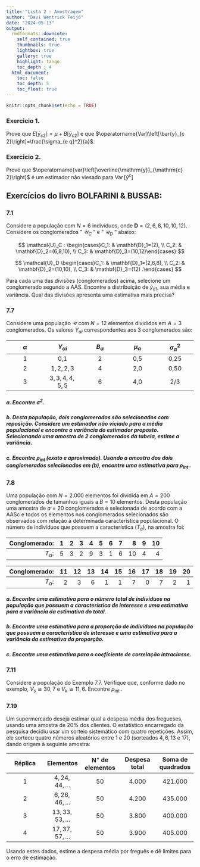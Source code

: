 ```yaml
---
title: "Lista 2 - Amostragem"
author: "Davi Wentrick Feijó"
date: "2024-05-13"
output: 
  rmdformats::downcute:
    self_contained: true
    thumbnails: true
    lightbox: true
    gallery: true
    highlight: tango
    toc_depth : 4
  html_document:
    toc: false
    toc_depth: 5
    toc_float: true
---
```


```r
knitr::opts_chunk$set(echo = TRUE)
```



### Exercicio 1. 

Prove que $E\left[\bar{y}_{c 2}\right]=\mu+B\left[\bar{y}_{c 2}\right]$ e que $\operatorname{Var}\left[\bar{y}_{c 2}\right]=\frac{\sigma_{e q}^2}{a}$.

### Exercicio 2.

Prove que $\operatorname{var}\left[\overline{\mathrm{y}}_{\mathrm{c} 2}\right]$ é um estimador não viesado para $\operatorname{Var}\left[\bar{y}^c\right]$

## Exercícios do livro BOLFARINI & BUSSAB:

### 7.1

Considere a população com $N=6$ indivíduos, onde $\mathbf{D}=(2,6,8,10,10,12)$. Considere os conglomerados " $\mathcal{U}_C$ " e " $\mathcal{U}_D$ " abaixo:

$$
  \mathcal{U}_C  : \begin{cases}C_1: & \mathbf{D}_1=(2), \\ C_2: & \mathbf{D}_2=(6,8,10), \\ C_3: & \mathbf{D}_3=(10,12)\end{cases}
$$ 

$$
\mathcal{U}_D  \begin{cases}C_1: & \mathbf{D}_1=(2,6,8), \\ C_2: & \mathbf{D}_2=(10,10), \\ C_3: & \mathbf{D}_3=(12) .\end{cases}
$$

Para cada uma das divisões (conglomerados) acima, selecione um conglomerado segundo a AAS. Encontre a distribuição de $\bar{y}_{c 1}$, sua média e variância. Qual das divisões apresenta uma estimativa mais precisa?

### 7.7

Considere uma população $\mathcal{U}$ com $N=12$ elementos divididos em $A=3$ conglomerados. Os valores $Y_{\alpha i}$ correspondentes aos 3 conglomerados são:


| $\alpha$ | $Y_{\alpha i}$ | $B_\alpha$ | $\mu_\alpha$ | $\sigma_\alpha^2$ |
| :---: | :---: | :---: | :---: | :---: |
| 1 | 0,1 | 2 | 0,5 | 0,25 |
| 2 | $1,2,2,3$ | 4 | 2,0 | 0,50 |
| 3 | $3,3,4,4,5,5$ | 6 | 4,0 | $2 / 3$ |


##### a. Encontre $\sigma^2$.

##### b. Desta população, dois conglomerados são selecionados com reposição. Considere um estimador não viciado para a média populacional e encontre a variância do estimador proposto. Selecionando uma amostra de 2 conglomerados da tabela, estime a variância.

##### c. Encontre $\rho_{\text {int }}$ (exato e aproximado). Usando a amostra dos dois conglomerados selecionados em (b), encontre uma estimativa para $\rho_{\text {int }}$.

### 7.8

Uma população com $N=2.000$ elementos foi dividida em $A=200$ conglomerados de tamanhos iguais a $B=10$ elementos. Desta população uma amostra de $a=20$ conglomerados é selecionada de acordo com a AASc e todos os elementos nos conglomerados selecionados são observados com relação à determinada característica populacional. O número de indivíduos que possuem a característica $\left(T_\alpha\right)$, na amostra foi:

| Conglomerado: | 1 | 2 | 3 | 4 | 5 | 6 | 7 | 8 | 9 | 10 |
| ---: | ---: | ---: | ---: | ---: | ---: | ---: | ---: | ---: | ---: | ---: |
| $T_\alpha:$ | 5 | 3 | 2 | 9 | 3 | 1 | 6 | 10 | 4 | 4 |

| Conglomerado: | 11 | 12 | 13 | 14 | 15 | 16 | 17 | 18 | 19 | 20 |
| ---: | ---: | ---: | ---: | ---: | ---: | ---: | ---: | ---: | ---: | ---: |
| $T_\alpha:$ | 2 | 3 | 6 | 1 | 1 | 7 | 0 | 7 | 2 | 1 |




##### a. Encontre uma estimativa para o número total de indivíduos na população que possuem a característica de interesse e uma estimativa para a variância da estimativa do total.

##### b. Encontre uma estimativa para a proporção de indivíduos na população que possuem a característica de interesse e uma estimativa para a variância da estimativa da proporção.

##### c. Encontre uma estimativa para o coeficiente de correlação intraclasse.

### 7.11

Considere a população do Exemplo 7.7. Verifique que, conforme dado no exemplo, $V_s \cong 30,7$ e $V_k \cong 11,6$. Encontre $\rho_{\text {int }}$.

### 7.19

Um supermercado deseja estimar qual a despesa média dos fregueses, usando uma amostra de $20 \%$ dos clientes. O estatístico encarregado da pesquisa decidiu usar um sorteio sistemático com quatro repetições. Assim, ele sorteou quatro números aleatórios entre 1 e 20 (sorteados $4,6,13$ e 17), dando origem à seguinte amostra:

| Réplica | Elementos | $\mathrm{N}^{\circ}$ de elementos | Despesa total | Soma de quadrados |
| :---: | :---: | :---: | :---: | :---: |
| 1 | $4,24,44, \ldots$ | 50 | 4.000 | 421.000 |
| 2 | $6,26,46, \ldots$ | 50 | 4.200 | 435.000 |
| 3 | $13,33,53, \ldots$ | 50 | 3.800 | 400.000 |
| 4 | $17,37,57, \ldots$ | 50 | 3.900 | 405.000 |

Usando estes dados, estime a despesa média por freguês e dê limites para o erro de estimação.

